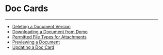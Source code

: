 


Doc Cards
=========
***
* [Deleting a Document Version](..\..\article\deleting_a_document_version\index.qmd)
* [Downloading a Document from Domo](..\..\article\downloading_a_document_from_domo\index.qmd)
* [Permitted File Types for Attachments](..\..\article\permitted_file_types_for_attachments\index.qmd)
* [Previewing a Document](..\..\article\previewing_a_document\index.qmd)
* [Updating a Doc Card](..\..\article\updating_a_doc_card\index.qmd)
